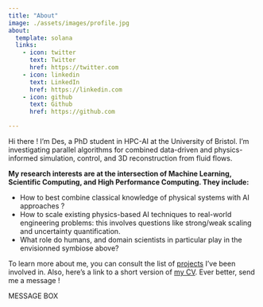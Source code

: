 ```yaml
---
title: "About"
image: ./assets/images/profile.jpg
about:
  template: solana
  links:
    - icon: twitter
      text: Twitter
      href: https://twitter.com
    - icon: linkedin
      text: LinkedIn
      href: https://linkedin.com
    - icon: github
      text: Github
      href: https://github.com

---
```


Hi there ! I'm Des, a PhD student in HPC-AI at the University of Bristol. I'm investigating parallel algorithms for combined data-driven and physics-informed simulation, control, and 3D reconstruction from fluid flows.


**My research interests are at the intersection of Machine Learning, Scientific Computing, and High Performance Computing. They include:**

- How to best combine classical knowledge of physical systems with AI approaches ?
- How to scale existing physics-based AI techniques to real-world engineering problems: this involves questions like strong/weak scaling and uncertainty quantification.
- What role do humans, and domain scientists in particular play in the envisionned symbiose above?


To learn more about me, you can consult the list of [projects](/projects.qmd) I've been involved in. Also, here's a link to a short version of [my CV](https://www.rousseldesnzoyem.com/static/media/CV_Short.b1a8a9adbe072d8ec3b2.pdf). Ever better, send me a message !

MESSAGE BOX
